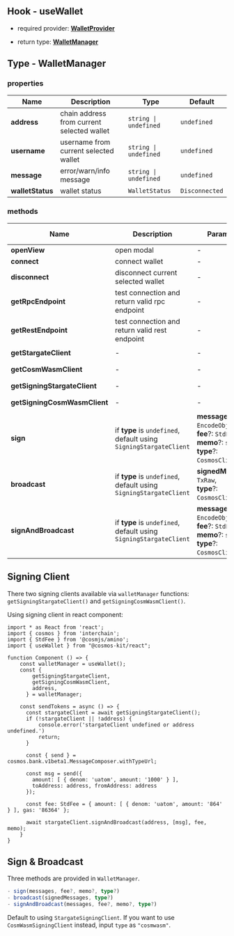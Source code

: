 ## Hook - useWallet

- required provider: [**WalletProvider**](https://docs.cosmoskit.com/wallet-provider)

- return type: [**WalletManager**](#type---walletmanager)

## Type - WalletManager

### properties

| Name      | Description | Type | Default |
| ----------- | ----------- | -- | -- |
| **address**   | chain address from current selected wallet       | `string \| undefined` | `undefined` |
| **username**   | username from current selected wallet       | `string \| undefined` | `undefined` |
| **message**   | error/warn/info message       | `string \| undefined` | `undefined` |
| **walletStatus**   | wallet status      | `WalletStatus` | `Disconnected` |

### methods

| Name      | Description | Parameters | Return Type | Is Async |
| ----------- | ----------- | -- | -- | -- |
| **openView**      | open modal       | - | `void` | N |
| **connect**      | connect wallet       | - | `void` | Y |
| **disconnect**      | disconnect current selected wallet       | - | `void` | Y |
| **getRpcEndpoint** | test connection and return valid rpc endpoint    | - | `string \| undefined` | Y |
| **getRestEndpoint**  | test connection and return valid rest endpoint    | - | `string \| undefined` | Y |
| **getStargateClient**  | - | - | `StargateClient \| undefined` | Y |
| **getCosmWasmClient**  | - | - | `CosmWasmClient \| undefined` | Y |
| **getSigningStargateClient**  | - | - | `SigningStargateClient \| undefined` | Y |
| **getSigningCosmWasmClient**  | - | - | `SigningCosmWasmClient \| undefined` | Y |
| **sign**  | if **type** is `undefined`, default using `SigningStargateClient` |     **messages**: `EncodeObject[]`,<br />**fee**?: `StdFee`,<br />**memo**?: `string`,<br />**type**?: `CosmosClientType`, | `TxRaw \| undefined` | Y |
| **broadcast**  | if **type** is `undefined`, default using `SigningStargateClient` |     **signedMessages**: `TxRaw`,<br />**type**?: `CosmosClientType`, | `DeliverTxResponse \| undefined` | Y |
| **signAndBroadcast**  | if **type** is `undefined`, default using `SigningStargateClient` |     **messages**: `EncodeObject[]`,<br />**fee**?: `StdFee`,<br />**memo**?: `string`,<br />**type**?: `CosmosClientType`, | `DeliverTxResponse \| undefined` | Y |

## Signing Client

There two signing clients available via `walletManager` functions: `getSigningStargateClient()` and `getSigningCosmWasmClient()`.

Using signing client in react component:

```tsx
import * as React from 'react';
import { cosmos } from 'interchain';
import { StdFee } from '@cosmjs/amino';
import { useWallet } from "@cosmos-kit/react";

function Component () => {
    const walletManager = useWallet();
    const {
        getSigningStargateClient,
        getSigningCosmWasmClient,
        address,
      } = walletManager;

    const sendTokens = async () => {
      const stargateClient = await getSigningStargateClient();
      if (!stargateClient || !address) {
          console.error('stargateClient undefined or address undefined.')
          return;
      }

      const { send } = cosmos.bank.v1beta1.MessageComposer.withTypeUrl;

      const msg = send({
        amount: [ { denom: 'uatom', amount: '1000' } ],
        toAddress: address, fromAddress: address
      });

      const fee: StdFee = { amount: [ { denom: 'uatom', amount: '864' } ], gas: '86364' };

      await stargateClient.signAndBroadcast(address, [msg], fee, memo);
    }
}
```

## Sign & Broadcast

Three methods are provided in `WalletManager`.

```ts
- sign(messages, fee?, memo?, type?)
- broadcast(signedMessages, type?)
- signAndBroadcast(messages, fee?, memo?, type?)
```

Default to using `StargateSigningClient`. If you want to use `CosmWasmSigningClient` instead, input `type` as `"cosmwasm"`.